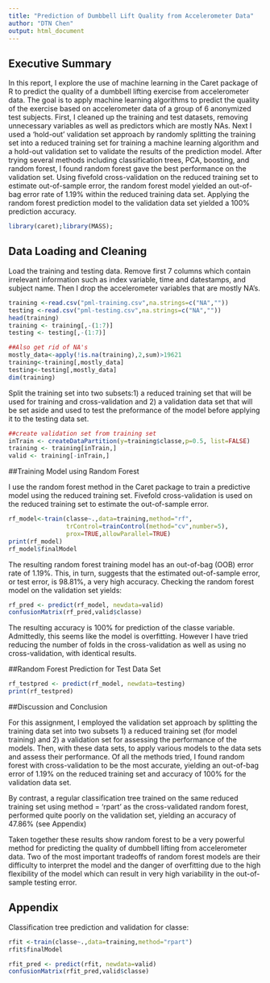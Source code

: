 ```yaml
---
title: "Prediction of Dumbbell Lift Quality from Accelerometer Data"
author: "DTN Chen"
output: html_document
---
```

## Executive Summary
In this report, I explore the use of machine learning in the Caret package of R to predict the quality of a dumbbell lifting exercise from accelerometer data. The goal is to apply machine learning algorithms to predict the quality of the exercise based on accelerometer data of a group of 6 anonymized test subjects.  First, I cleaned up the training and test datasets, removing unnecessary variables as well as predictors which are mostly NAs. Next I used a 'hold-out' validation set approach by randomly splitting the training set into a reduced training set for training a machine learning algorithm and a hold-out validation set to validate the results of the prediction model. After trying several methods including classification trees, PCA, boosting, and random forest, I found random forest gave the best performance on the validation set. Using fivefold cross-validation on the reduced training set to estimate out-of-sample error, the random forest model yielded an out-of-bag error rate of 1.19% within the reduced training data set. Applying the random forest prediction model to the validation data set yielded a 100% prediction accuracy.  

```r
library(caret);library(MASS);
```

## Data Loading and Cleaning
Load the training and testing data. Remove first 7 columns which contain irrelevant information such as index variable, time and datestamps, and subject name. Then I drop the accelerometer variables that are mostly NA's. 

```r
training <-read.csv("pml-training.csv",na.strings=c("NA",""))
testing <-read.csv("pml-testing.csv",na.strings=c("NA",""))
head(training)
training <- training[,-(1:7)]
testing <- testing[,-(1:7)]

##Also get rid of NA's
mostly_data<-apply(!is.na(training),2,sum)>19621
training<-training[,mostly_data]
testing<-testing[,mostly_data]
dim(training)
```

Split the training set into two subsets:1) a reduced training set that will be used for training and cross-validation and 2) a validation data set that will be set aside and used to test the preformance of the model before applying it to the testing data set.

```r
##create validation set from training set
inTrain <- createDataPartition(y=training$classe,p=0.5, list=FALSE)
training <- training[inTrain,]
valid <- training[-inTrain,]
```

##Training Model using Random Forest

I use the random forest method in the Caret package to train a predictive model using the reduced training set. Fivefold cross-validation is used on the reduced training set to estimate the out-of-sample error.

```r
rf_model<-train(classe~.,data=training,method="rf",
                trControl=trainControl(method="cv",number=5),
                prox=TRUE,allowParallel=TRUE)
print(rf_model)
rf_model$finalModel
```

The resulting random forest training model has an out-of-bag (OOB) error rate of 1.19%. This, in turn, suggests that the estimated out-of-sample error, or test error, is 98.81%, a very high accuracy. Checking the random forest model on the validation set yields:

```r
rf_pred <- predict(rf_model, newdata=valid)
confusionMatrix(rf_pred,valid$classe)
```

The resulting accuracy is 100% for prediction of the classe variable. Admittedly, this seems like the model is overfitting. However I have tried reducing the number of folds in the cross-validation as well as using no cross-validation, with identical results. 

##Random Forest Prediction for Test Data Set 

```r
rf_testpred <- predict(rf_model, newdata=testing)
print(rf_testpred)
```

##Discussion and Conclusion

For this assignment, I employed the validation set approach by splitting the training data set into two subsets 1) a reduced training set (for model training) and 2) a validation set for assessing the performance of the models. Then, with these data sets, to apply various models to the data sets and assess their performance. Of all the methods tried, I found random forest with cross-validation to be the most accurate, yielding an out-of-bag error of 1.19% on the reduced training set and accuracy of 100% for the validation data set.   

By contrast, a regular classification tree trained on the same reduced training set using method = 'rpart' as the cross-validated random forest, performed quite poorly on the validation set, yielding an accuracy of 47.86% (see Appendix)

Taken together these results show random forest to be a very powerful method for predicting the quality of dumbbell lifting from accelerometer data. Two of the most important tradeoffs of random forest models are their difficulty to interpret the model and the danger of overfitting due to the high flexibility of the model which can result in very high variability in the out-of-sample testing error.

## Appendix
Classification tree prediction and validation for classe:

```r
rfit <-train(classe~.,data=training,method="rpart")
rfit$finalModel
```

```r
rfit_pred <- predict(rfit, newdata=valid)
confusionMatrix(rfit_pred,valid$classe)
```

